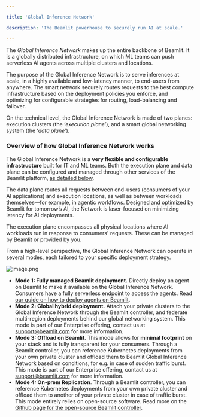 ```yaml
---

title: 'Global Inference Network'

description: 'The Beamlit powerhouse to securely run AI at scale.'

---
```


The *Global Inference Network* makes up the entire backbone of Beamlit. It is a globally distributed infrastructure, on which ML teams can push serverless AI agents across multiple clusters and locations.

The purpose of the Global Inference Network is to serve inferences at scale, in a highly available and low-latency manner, to end-users from anywhere. The smart network securely routes requests to the best compute infrastructure based on the deployment policies you enforce, and optimizing for configurable strategies for routing, load-balancing and failover. 

On the technical level, the Global Inference Network is made of two planes: execution clusters (the ‘*execution plane*’), and a smart global networking system (the ‘*data plane*’).

### Overview of how Global Inference Network works

The Global Inference Network is a **very flexible and configurable infrastructure** built for IT and ML teams. Both the execution plane and data plane can be configured and managed through other services of the Beamlit platform, [as detailed below](Global-Inference-Network).

The data plane routes all requests between end-users (consumers of your AI applications) and execution locations, as well as between workloads themselves—for example, in agentic workflows. Designed and optimized by Beamlit for tomorrow’s AI, the Network is laser-focused on minimizing latency for AI deployments.

The execution plane encompasses all physical locations where AI workloads run in response to consumers' requests. These can be managed by Beamlit or provided by you.

From a high-level perspective, the Global Inference Network can operate in several modes, each tailored to your specific deployment strategy.

![image.png](Global-Inference-Network/image.png)

- **Mode 1: Fully managed Beamlit deployment.** Directly deploy an agent on Beamlit to make it available on the Global Inference Network. Consumers have a fully serverless endpoint to access the agents. Read [our guide on how to deploy agents on Beamlit](../Agents).
- **Mode 2: Global hybrid deployment.** Attach your private clusters to the Global Inference Network through the Beamlit controller, and federate multi-region deployments behind our global networking system. This mode is part of our Enterprise offering, contact us at [support@beamlit.com](mailto:support@beamlit.com) for more information.
- **Mode 3: Offload on Beamlit**. This mode allows for **minimal footprint** on your stack and is fully transparent for your consumers. Through a Beamlit controller, you can reference Kubernetes deployments from your own private cluster and offload them to Beamlit Global Inference Network based on conditions, for e.g. in case of sudden traffic burst. This mode is part of our Enterprise offering, contact us at [support@beamlit.com](mailto:support@beamlit.com) for more information.
- **Mode 4: On-prem Replication**. Through a Beamlit controller, you can reference Kubernetes deployments from your own private cluster and offload them to another of your private cluster in case of traffic burst. This mode entirely relies on open-source software. Read more on the [Github page for the open-source Beamlit controller](https://github.com/beamlit/beamlit-controller).
